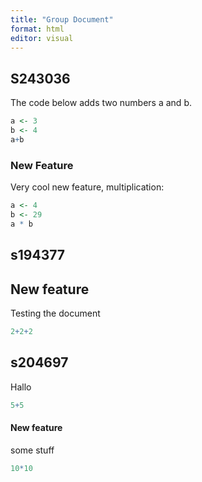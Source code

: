 ```yaml
---
title: "Group Document"
format: html
editor: visual
---
```


## S243036

The code below adds two numbers a and b.

```r
a <- 3
b <- 4
a+b
```

### New Feature

Very cool new feature, multiplication:

```r
a <- 4
b <- 29
a * b
```

## s194377

## New feature

Testing the document

```r
2+2+2
```

## s204697

Hallo

```r
5+5
```

#### New feature

some stuff

```r
10*10
```
